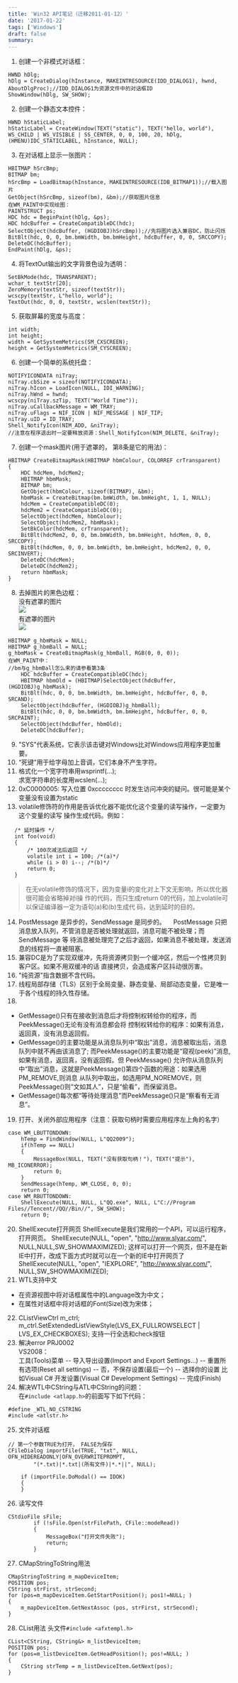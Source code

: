 ```yaml
---
title: 'Win32 API笔记（迁移2011-01-12）'
date: '2017-01-22'
tags: ['Windows']
draft: false
summary: 
---
```


1. 创建一个非模式对话框：
```
HWND hDlg;
hDlg = CreateDialog(hInstance, MAKEINTRESOURCE(IDD_DIALOG1), hwnd, AboutDlgProc);//IDD_DIALOG1为资源文件中的对话框ID
ShowWindow(hDlg, SW_SHOW);
```
2. 创建一个静态文本控件：
```
HWND hStaticLabel;
hStaticLabel = CreateWindow(TEXT("static"), TEXT("hello, world"), WS_CHILD | WS_VISIBLE | SS_CENTER, 0, 0, 100, 20, hDlg, (HMENU)IDC_STATICLABEL, hInstance, NULL);
```
3. 在对话框上显示一张图片：
```
HBITMAP hSrcBmp;
BITMAP bm;
hSrcBmp = LoadBitmap(hInstance, MAKEINTRESOURCE(IDB_BITMAP1));//载入图片
GetObject(hSrcBmp, sizeof(bm), &bm);//获取图片信息
在WM_PAINT中实现绘图：
PAINTSTRUCT ps;
HDC hdc = BeginPaint(hDlg, &ps);
HDC hdcBuffer = CreateCompatibleDC(hdc);
SelectObject(hdcBuffer, (HGDIOBJ)hSrcBmp));//先将图片选入兼容DC，防止闪烁
BitBlt(hdc, 0, 0, bm.bmWidth, bm.bmHeight, hdcBuffer, 0, 0, SRCCOPY);
DeleteDC(hdcBuffer);
EndPaint(hDlg, &ps);
```
4. 将TextOut输出的文字背景色设为透明：
```
SetBkMode(hdc, TRANSPARENT);
wchar_t textStr[20];
ZeroMemory(textStr, sizeof(textStr));
wcscpy(textStr, L"hello, world");
TextOut(hdc, 0, 0, textStr, wcslen(textStr));
```
5. 获取屏幕的宽度与高度：
```
int width;
int height;
width = GetSystemMetrics(SM_CXSCREEN);
height = GetSystemMetrics(SM_CYSCREEN);
```
6. 创建一个简单的系统托盘：
```
NOTIFYICONDATA niTray;
niTray.cbSize = sizeof(NOTIFYICONDATA);
niTray.hIcon = LoadIcon(NULL, IDI_WARNING);
niTray.hWnd = hwnd;
wcscpy(niTray.szTip, TEXT("World Time"));
niTray.uCallbackMessage = WM_TRAY;
niTray.uFlags = NIF_ICON | NIF_MESSAGE | NIF_TIP;
niTray.uID = ID_TRAY;
Shell_NotifyIcon(NIM_ADD, &niTray);
//注意在程序退出时一定要释放资源：Shell_NotifyIcon(NIM_DELETE, &niTray);
```
7. 创建一个mask图片(用于遮罩的， 第8条是它的用法)：
```
HBITMAP CreateBitmapMask(HBITMAP hbmColour, COLORREF crTransparent)
{
	HDC hdcMem, hdcMem2;
	HBITMAP hbmMask;
	BITMAP bm;
	GetObject(hbmColour, sizeof(BITMAP), &bm);
	hbmMask = CreateBitmap(bm.bmWidth, bm.bmHeight, 1, 1, NULL);
	hdcMem = CreateCompatibleDC(0);
	hdcMem2 = CreateCompatibleDC(0);
	SelectObject(hdcMem, hbmColour);
	SelectObject(hdcMem2, hbmMask);
	SetBkColor(hdcMem, crTransparent);
	BitBlt(hdcMem2, 0, 0, bm.bmWidth, bm.bmHeight, hdcMem, 0, 0, SRCCOPY);
	BitBlt(hdcMem, 0, 0, bm.bmWidth, bm.bmHeight, hdcMem2, 0, 0, SRCINVERT);
	DeleteDC(hdcMem);
	DeleteDC(hdcMem2);
	return hbmMask;
}
```
8. 去掉图片的黑色边框：  
 没有遮罩的图片    
![](http://hi.csdn.net/attachment/201101/12/0_1294803082Akr2.gif)  
有遮罩的图片  
![](http://hi.csdn.net/attachment/201101/12/0_1294803116XlGv.gif)  
```
HBITMAP g_hbmMask = NULL;
HBITMAP g_hbmBall = NULL;
g_hbmMask = CreateBitmapMask(g_hbmBall, RGB(0, 0, 0));
在WM_PAINT中：
//bm与g_hbmBall怎么来的请参看第3条
	HDC hdcBuffer = CreateCompatibleDC(hdc);
	HBITMAP hbmOld = (HBITMAP)SelectObject(hdcBuffer, (HGDIOBJ)g_hbmMask);
	BitBlt(hdc, 0, 0, bm.bmWidth, bm.bmHeight, hdcBuffer, 0, 0, SRCAND);
	SelectObject(hdcBuffer, (HGDIOBJ)g_hbmBall);
	BitBlt(hdc, 0, 0, bm.bmWidth, bm.bmHeight, hdcBuffer, 0, 0, SRCPAINT);
	SelectObject(hdcBuffer, hbmOld);
	DeleteDC(hdcBuffer);
```
9. "SYS"代表系统，它表示该击键对Windows比对Windows应用程序更加重要。
10. “死键”用于给字母加上音调，它们本身不产生字符。  
11. 格式化一个宽字符串用wsprintf(...);  
求宽字符串的长度用wcslen(...);   
12. 0xC0000005: 写入位置 0xcccccccc 时发生访问冲突的疑问。很可能是某个变量没有设置为static
13. volatile修饰符的作用是告诉优化器不能优化这个变量的读写操作，一定要为这个变量的读写
  操作生成代码。例如：
```
  /* 延时操作 */
  int foo(void) 
  {
      /* 100次减法后返回 */
      volatile int i = 100; /*(a)*/
      while (i > 0) i--; /*(b)*/
      return 0;
  }
```
> 在无volatile修饰的情况下，因为变量i的变化对上下文无影响，所以优化器很可能会省略掉对i操
  作的代码，而只生成return 0的代码，加上volatile可以保证编译器一定为语句(a)和(b)生成代
  码，达到延时的目的。
14. PostMessage 是异步的，SendMessage 是同步的。
　PostMessage 只把消息放入队列，不管消息是否被处理就返回，消息可能不被处理；而 SendMessage 等  待消息被处理完了之后才返回，如果消息不被处理，发送消息的线程将一直被阻塞。
15. 兼容DC是为了实现双缓冲，先将资源拷贝到一个缓冲区，然后一个性拷贝到客户区。如果不用双缓冲的话  直接拷贝，会造成客户区抖动很厉害。
16. "纯资源"指含数据不含代码。
17. 线程局部存储（TLS）区别于全局变量、静态变量、局部动态变量，它是唯一于各个线程的持久性存储。
18. 
* GetMessage()只有在接收到消息后才将控制权转给你的程序，而PeekMessage()无论有没有消息都会将  控制权转给你的程序：如果有消息，返回真，没有消息返回假。 
* GetMessage()的主要功能是从消息队列中“取出”消息，消息被取出后，消息队列中就不再由该消息了;  而PeekMessage()的主要功能是“窥视(peek)”消息,如果有消息，返回真，没有返回假。但      PeekMessage()  允许你从消息队列中“取出”消息，这就是PeekMessage()第四个函数的用途：如果选用PM_REMOVE,则消息    从队列中取出，如选用PM_NOREMOVE，则PeekMessage()则“文如其人”，只是“偷看”，而保留消息。 
* GetMessage()每次都“等待处理消息”而PeekMessage()只是“察看有无消息”。
19. 打开、关闭外部应用程序（注意：获取句柄时需要应用程序左上角的名字）
```
case WM_LBUTTONDOWN:
	hTemp = FindWindow(NULL, L"QQ2009");
	if(hTemp == NULL)
	{
		MessageBox(NULL, TEXT("没有获取句柄！"), TEXT("提示"), MB_ICONERROR);
		return 0;
	}
	SendMessage(hTemp, WM_CLOSE, 0, 0);
	return 0;
case WM_RBUTTONDOWN:
	ShellExecute(NULL, NULL, L"QQ.exe", NULL, L"C://Program Files//Tencent//QQ//Bin//", SW_SHOW);
	return 0;
```
20. ShellExecute打开网页
ShellExecute是我们常用的一个API，可以运行程序，打开网页。
ShellExecute(NULL, "open", "http://www.slyar.com/", NULL,NULL,SW_SHOWMAXIMIZED);
这样可以打开一个网页，但不是在新IE中打开，改成下面方式时就可以在一个新的IE中打开网页了
ShellExecute(NULL, "open", "IEXPLORE", "http://www.slyar.com/", NULL,SW_SHOWMAXIMIZED);
21. WTL支持中文
* 在资源视图中将对话框属性中的Language改为中文；
* 在属性对话框中将对话框的Font(Size)改为宋体；
22. CListViewCtrl m_ctrl;  
m_ctrl.SetExtendedListViewStyle(LVS_EX_FULLROWSELECT | LVS_EX_CHECKBOXES);
支持一行全选和check按钮  
23. 解决error PRJ0002  
VS2008：  
工具(Tools)菜单 -- 导入导出设置(Import and Export Settings...) -- 重置所有选项(Reset all settings) -- 否，不保存设置(最后一个) -- 选择你的设置 比如Visual C# 开发设置(Visual C# Development Settings) -- 完成(Finish)
24. 解决WTL中CString与ATL中CString的问题：  
在```#include <atlapp.h>```的前面写下如下代码：
```
#define _WTL_NO_CSTRING
#include <atlstr.h>
```
25. 文件对话框
```
// 第一个参数TRUE为打开， FALSE为保存	
CFileDialog importFile(TRUE, "txt", NULL, OFN_HIDEREADONLY|OFN_OVERWRITEPROMPT,
		"(*.txt)|*.txt|(所有文件)|*.*||", NULL);

	if (importFile.DoModal() == IDOK)
	{
	}
```
26. 读写文件
```
CStdioFile sFile;
		if (!sFile.Open(strFilePath, CFile::modeRead))
		{
			MessageBox("打开文件失败");
			return;
		}
```
27. CMapStringToString用法   
```
CMapStringToString m_mapDeviceItem;
POSITION pos;
CString strFirst, strSecond;
for (pos=m_mapDeviceItem.GetStartPosition(); pos1!=NULL; )
{
	m_mapDeviceItem.GetNextAssoc (pos, strFirst, strSecond);
}
```
28. CList用法
头文件```#include <afxtempl.h>```
```
CList<CString, CString&> m_listDeviceItem;
POSITION pos;
for (pos=m_listDeviceItem.GetHeadPosition(); pos!=NULL; )
{
	CString strTemp = m_listDeviceItem.GetNext(pos);
}
```